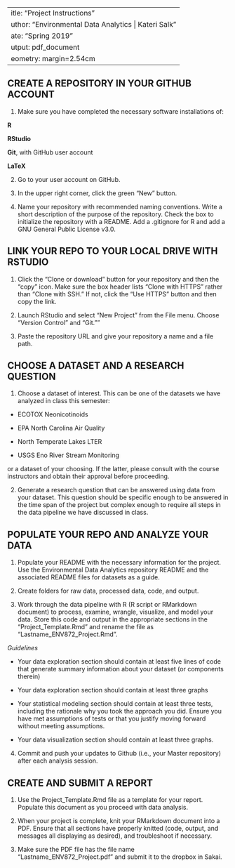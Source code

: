  ---
title: "Project Instructions"
author: "Environmental Data Analytics | Kateri Salk"
date: "Spring 2019"
output: pdf_document
geometry: margin=2.54cm
---

## CREATE A REPOSITORY IN YOUR GITHUB ACCOUNT

1. Make sure you have completed the necessary software installations of: 

**R**

**RStudio**

**Git**, with GitHub user account

**LaTeX**

2. Go to your user account on GitHub. 

3. In the upper right corner, click the green "New" button. 

4. Name your repository with recommended naming conventions. Write a short description of the purpose of the repository. Check the box to initialize the repository with a README. Add a .gitignore for R and add a GNU General Public License v3.0.

## LINK YOUR REPO TO YOUR LOCAL DRIVE WITH RSTUDIO

1. Click the "Clone or download" button for your repository and then the "copy" icon. Make sure the box header lists "Clone with HTTPS" rather than "Clone with SSH." If not, click the "Use HTTPS" button and then copy the link.

2. Launch RStudio and select "New Project" from the File menu. Choose "Version Control" and "Git.""

3. Paste the repository URL and give your repository a name and a file path.

## CHOOSE A DATASET AND A RESEARCH QUESTION

1. Choose a dataset of interest. This can be one of the datasets we have analyzed in class this semester: 

* ECOTOX Neonicotinoids

* EPA North Carolina Air Quality
 
* North Temperate Lakes LTER 

* USGS Eno River Stream Monitoring

or a dataset of your choosing. If the latter, please consult with the course instructors and obtain their approval before proceeding.

2. Generate a research question that can be answered using data from your dataset. This question should be specific enough to be answered in the time span of the project but complex enough to require all steps in the data pipeline we have discussed in class.

## POPULATE YOUR REPO AND ANALYZE YOUR DATA

1. Populate your README with the necessary information for the project. Use the Environmental Data Analytics repository README and the associated README files for datasets as a guide.

2. Create folders for raw data, processed data, code, and output.

3. Work through the data pipeline with R (R script or RMarkdown document) to process, examine, wrangle, visualize, and model your data. Store this code and output in the appropriate sections in the "Project_Template.Rmd" and rename the file as "Lastname_ENV872_Project.Rmd".

*Guidelines*

* Your data exploration section should contain at least five lines of code that generate summary information about your dataset (or components therein)

* Your data exploration section should contain at least three graphs

* Your statistical modeling section should contain at least three tests, including the rationale why you took the approach you did. Ensure you have met assumptions of tests or that you justify moving forward without meeting assumptions.

* Your data visualization section should contain at least three graphs.

4. Commit and push your updates to Github (i.e., your Master repository) after each analysis session. 

## CREATE AND SUBMIT A REPORT 

1. Use the Project_Template.Rmd file as a template for your report. Populate this document as you proceed with data analysis.

2. When your project is complete, knit your RMarkdown document into a PDF. Ensure that all sections have properly knitted (code, output, and messages all displaying as desired), and troubleshoot if necessary.

2. Make sure the PDF file has the file name "Lastname_ENV872_Project.pdf" and submit it to the dropbox in Sakai.


